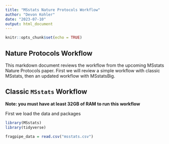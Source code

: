 ```yaml
---
title: "MSstats Nature Protocols Workflow"
author: "Devon Kohler"
date: "2023-07-10"
output: html_document
---
```


```r
knitr::opts_chunk$set(echo = TRUE)
```

## Nature Protocols Workflow

This markdown document reviews the workflow from the upcoming MSstats Nature 
Protocols paper. First we will review a simple workflow with classic MSstats, 
then an updated workflow with MSstatsBig.


## Classic `MSstats` Workflow

**Note: you must have at least 32GB of RAM to run this workflow**

First we load the data and packages

```r
library(MSstats)
library(tidyverse)

fragpipe_data = read.csv("msstats.csv")
```